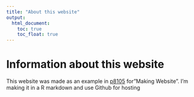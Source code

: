 ```yaml
---
title: "About this website"
output: 
  html_document:
    toc: true
    toc_float: true
---
```


# Information about this website

This website was made as an example in [p8105](https://p8105.com) for"Making Website". I'm making it in a R markdown and use Github for hosting





